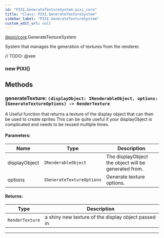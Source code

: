 ```yaml
---
id: "PIXI.GenerateTextureSystem.pixi_core"
title: "Class: PIXI.GenerateTextureSystem"
sidebar_label: "PIXI.GenerateTextureSystem"
custom_edit_url: null
---
```


[@pixi/core](../modules/pixi_core).GenerateTextureSystem


System that manages the generation of textures from the renderer.



// TODO: @see

        

<article>

### new PIXI()
</article>





## Methods
<article>

### generateTexture: <span><code>(displayObject&#58; IRenderableObject, options&#58; IGenerateTextureOptions) -&#62; RenderTexture</code></span>
A Useful function that returns a texture of the display object that can then be used to create sprites This can be quite useful if your displayObject is complicated and needs to be reused multiple times.

#### Parameters:
| Name          | Type                                 | Description                                          |
| ------------- | ------------------------------------ | ---------------------------------------------------- |
| displayObject | <code>IRenderableObject</code>       | The displayObject the object will be generated from. |
| options       | <code>IGenerateTextureOptions</code> | Generate texture options.                            |
#### Returns:
| Type                       | Description                                         |
| -------------------------- | --------------------------------------------------- |
| <code>RenderTexture</code> | a shiny new texture of the display object passed in |
</article>


---------------------------------------


    